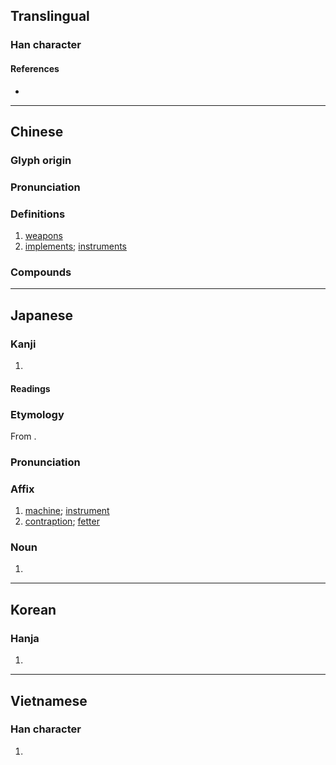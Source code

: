 {{character info}}
==Translingual==

===Han character===
{{Han char|rn=75|rad=木|as=07|sn=11|four=43950|canj=DIT|ids=⿰木戒}}

====References====
* {{Han ref|kx=0531.030|dkj=14882|dj=0919.040|hdz=21209.060|uh=68B0|ud=26800|bh=B1F1|bd=45553}}

----

==Chinese==
{{zh-forms}}

===Glyph origin===
{{Han etym}}

===Pronunciation===
{{zh-pron
|m=xiè
|c=haai6
|mn=hāi/hâi
|mn_note=hāi - literary; hâi - vernacular (俗)
|mc=y
|oc=y
|ma=
|cat=n
}}

===Definitions===
{{zh-hanzi}}

# [[weapon]]s
# [[implement]]s; [[instrument]]s

===Compounds===
{{zh-der|器械|刀械|刀杖器械|兵械|器械體操|機械|棄械|槍械|械彈|機械能|械繫|機械效率|機械工業|械鬥|機械手|機械論|機械油|機械化|械用|警械|簡單機械|軍械|繳械|藥械}}

----

==Japanese==

===Kanji===
{{ja-kanji|grade=4|rs=木07}}

# {{rfdef|ja|sort=木07}}

====Readings====
{{ja-readings
|goon=げ
|kanon=かい
|kun=かせ-
}}

===Etymology===
{{ja-kanjitab|かい|yomi=kanon}}
From {{der|ja|ltc|sort=かい|-}} {{ltc-l|械}}.

===Pronunciation===
{{ja-pron|かい|y=kanon}}

===Affix===
{{ja-pos|affix|かい}}

# [[machine]]; [[instrument]]
# [[contraption]]; [[fetter]]

===Noun===
{{ja-noun|かい}}

# {{rfdef|ja}}

----

==Korean==

===Hanja===
{{ko-hanja|hangeul=계|eumhun=|rv=gye|mr=kye|y=kyey}}

# {{rfdef|ko|sort=木07}}

----

==Vietnamese==

===Han character===
{{vi-hantu|giới|rs=木07}}

# {{rfdef|vi|sort=木07}}